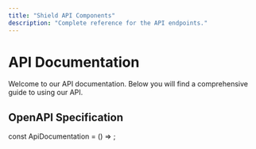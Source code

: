 ```yaml
---
title: "Shield API Components"
description: "Complete reference for the API endpoints."
---
```

# API Documentation

Welcome to our API documentation. Below you will find a comprehensive guide to using our API.

## OpenAPI Specification


const ApiDocumentation = () => <SwaggerUI url="./api-reference/openapi.json" />;
